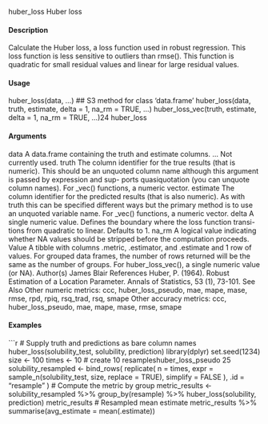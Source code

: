
huber_loss
Huber loss

#### Description

Calculate the Huber loss, a loss function used in robust regression. This loss function is less sensitive
to outliers than rmse(). This function is quadratic for small residual values and linear for large
residual values.

#### Usage

huber_loss(data, ...)
## S3 method for class 'data.frame'
huber_loss(data, truth, estimate, delta = 1,
na_rm = TRUE, ...)
huber_loss_vec(truth, estimate, delta = 1, na_rm = TRUE, ...)24
huber_loss

#### Arguments

data A data.frame containing the truth and estimate columns.
... Not currently used.
truth The column identifier for the true results (that is numeric). This should be an
unquoted column name although this argument is passed by expression and sup-
ports quasiquotation (you can unquote column names). For _vec() functions, a
numeric vector.
estimate The column identifier for the predicted results (that is also numeric). As with
truth this can be specified different ways but the primary method is to use an
unquoted variable name. For _vec() functions, a numeric vector.
delta A single numeric value. Defines the boundary where the loss function transi-
tions from quadratic to linear. Defaults to 1.
na_rm A logical value indicating whether NA values should be stripped before the
computation proceeds.
Value
A tibble with columns .metric, .estimator, and .estimate and 1 row of values.
For grouped data frames, the number of rows returned will be the same as the number of groups.
For huber_loss_vec(), a single numeric value (or NA).
Author(s)
James Blair
References
Huber, P. (1964). Robust Estimation of a Location Parameter. Annals of Statistics, 53 (1), 73-101.
See Also
Other numeric metrics: ccc, huber_loss_pseudo, mae, mape, mase, rmse, rpd, rpiq, rsq_trad,
rsq, smape
Other accuracy metrics: ccc, huber_loss_pseudo, mae, mape, mase, rmse, smape

#### Examples
```r
# Supply truth and predictions as bare column names
huber_loss(solubility_test, solubility, prediction)
library(dplyr)
set.seed(1234)
size <- 100
times <- 10
# create 10 resampleshuber_loss_pseudo
25
solubility_resampled <- bind_rows(
replicate(
n = times,
expr = sample_n(solubility_test, size, replace = TRUE),
simplify = FALSE
),
.id = "resample"
)
# Compute the metric by group
metric_results <- solubility_resampled %>%
group_by(resample) %>%
huber_loss(solubility, prediction)
metric_results
# Resampled mean estimate
metric_results %>%
summarise(avg_estimate = mean(.estimate))

